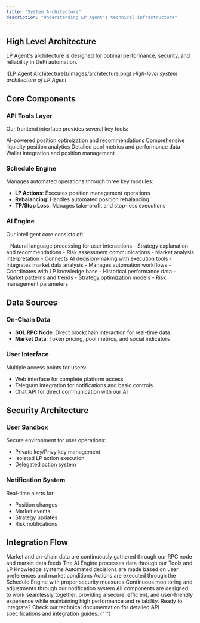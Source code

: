 ```yaml
---
title: "System Architecture"
description: "Understanding LP Agent's technical infrastructure"
---
```


## High Level Architecture

LP Agent's architecture is designed for optimal performance, security, and reliability in DeFi automation.

<Frame>
  ![LP Agent Architecture](/images/architecture.png)
  <em>High-level system architecture of LP Agent</em>
</Frame>

## Core Components

### API Tools Layer

Our frontend interface provides several key tools:

<CardGroup cols={2}>
  <Card title="Suggestion Engine" icon="lightbulb">
    AI-powered position optimization and recommendations
  </Card>
  <Card title="LP Info" icon="chart-line">
    Comprehensive liquidity position analytics
  </Card>
  <Card title="Pool Info" icon="water">
    Detailed pool metrics and performance data
  </Card>
  <Card title="Wallet Info" icon="wallet">
    Wallet integration and position management
  </Card>
</CardGroup>

### Schedule Engine

Manages automated operations through three key modules:

- **LP Actions**: Executes position management operations
- **Rebalancing**: Handles automated position rebalancing
- **TP/Stop Loss**: Manages take-profit and stop-loss executions

### AI Engine

Our intelligent core consists of:

<AccordionGroup>
  <Accordion title="LLM (Language Learning Model)">
    - Natural language processing for user interactions
    - Strategy explanation and recommendations
    - Risk assessment communications
    - Market analysis interpretation
  </Accordion>
  
  <Accordion title="Tools Integration">
    - Connects AI decision-making with execution tools
    - Integrates market data analysis
    - Manages automation workflows
    - Coordinates with LP knowledge base
  </Accordion>

  <Accordion title="LP Knowledge Base">
    - Historical performance data
    - Market patterns and trends
    - Strategy optimization models
    - Risk management parameters
  </Accordion>
</AccordionGroup>

## Data Sources

### On-Chain Data

- **SOL RPC Node**: Direct blockchain interaction for real-time data
- **Market Data**: Token pricing, pool metrics, and social indicators

### User Interface

Multiple access points for users:

- Web interface for complete platform access
- Telegram integration for notifications and basic controls
- Chat API for direct communication with our AI

## Security Architecture

### User Sandbox

Secure environment for user operations:

- Private key/Privy key management
- Isolated LP action execution
- Delegated action system

### Notification System

Real-time alerts for:

- Position changes
- Market events
- Strategy updates
- Risk notifications

## Integration Flow

<Steps>
  <Step title="Data Collection">
    Market and on-chain data are continuously gathered through our RPC node and
    market data feeds
  </Step>
  <Step title="Analysis">
    The AI Engine processes data through our Tools and LP Knowledge systems
  </Step>
  <Step title="Decision Making">
    Automated decisions are made based on user preferences and market conditions
  </Step>
  <Step title="Execution">
    Actions are executed through the Schedule Engine with proper security
    measures
  </Step>
  <Step title="Monitoring">
    Continuous monitoring and adjustments through our notification system
  </Step>
</Steps>

<Note>
  All components are designed to work seamlessly together, providing a secure,
  efficient, and user-friendly experience while maintaining high performance and
  reliability.
</Note>

<Card title="Technical Integration" icon="code" href="/integration">
  Ready to integrate? Check our technical documentation for detailed API
  specifications and integration guides.
</Card>{" "}
